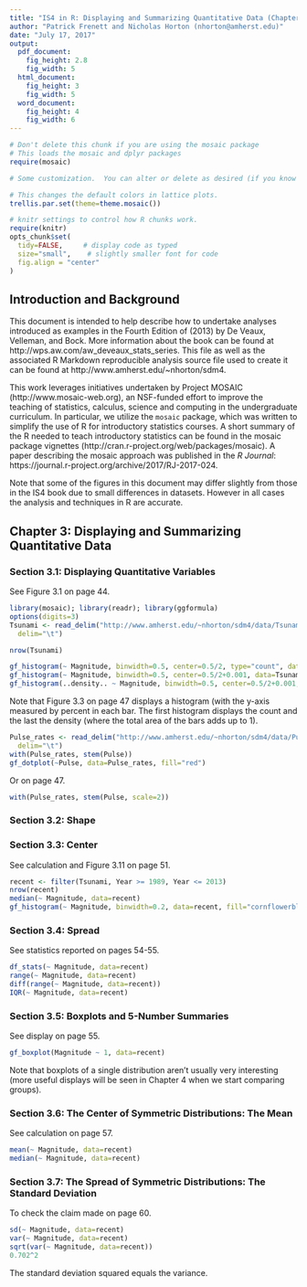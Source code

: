 ```yaml
---
title: "IS4 in R: Displaying and Summarizing Quantitative Data (Chapter 3)"
author: "Patrick Frenett and Nicholas Horton (nhorton@amherst.edu)"
date: "July 17, 2017"
output: 
  pdf_document:
    fig_height: 2.8
    fig_width: 5
  html_document:
    fig_height: 3
    fig_width: 5
  word_document:
    fig_height: 4
    fig_width: 6
---
```



```r
# Don't delete this chunk if you are using the mosaic package
# This loads the mosaic and dplyr packages
require(mosaic)
```

```r
# Some customization.  You can alter or delete as desired (if you know what you are doing).

# This changes the default colors in lattice plots.
trellis.par.set(theme=theme.mosaic())  

# knitr settings to control how R chunks work.
require(knitr)
opts_chunk$set(
  tidy=FALSE,     # display code as typed
  size="small",    # slightly smaller font for code
  fig.align = "center"
)
```

## Introduction and Background 

This document is intended to help describe how to undertake analyses introduced 
as examples in the Fourth Edition of \emph{Intro Stats} (2013) by De Veaux, Velleman, and Bock.
More information about the book can be found at http://wps.aw.com/aw_deveaux_stats_series.  This file as well as the associated R Markdown reproducible analysis source file used to create it can be found at http://www.amherst.edu/~nhorton/sdm4.

This work leverages initiatives undertaken by Project MOSAIC (http://www.mosaic-web.org), an NSF-funded effort to improve the teaching of statistics, calculus, science and computing in the undergraduate curriculum. In particular, we utilize the `mosaic` package, which was written to simplify the use of R for introductory statistics courses. A short summary of the R needed to teach introductory statistics can be found in the mosaic package vignettes (http://cran.r-project.org/web/packages/mosaic). A paper describing the mosaic approach was published in the *R Journal*: https://journal.r-project.org/archive/2017/RJ-2017-024.

Note that some of the figures in this document may differ slightly from those in the IS4 book due to small differences in datasets. However in all cases the analysis and techniques in R are accurate.

## Chapter 3: Displaying and Summarizing Quantitative Data

### Section 3.1: Displaying Quantitative Variables

See Figure 3.1 on page 44.

```r
library(mosaic); library(readr); library(ggformula)
options(digits=3)
Tsunami <- read_delim("http://www.amherst.edu/~nhorton/sdm4/data/Tsunami_Earthquakes.txt", 
  delim="\t")
```
```r
nrow(Tsunami)
```


```r
gf_histogram(~ Magnitude, binwidth=0.5, center=0.5/2, type="count", data=Tsunami,fill="orange")
gf_histogram(~ Magnitude, binwidth=0.5, center=0.5/2+0.001, data=Tsunami,fill="indianred2")
gf_histogram(..density.. ~ Magnitude, binwidth=0.5, center=0.5/2+0.001, data=Tsunami,fill="lightblue3")
```

Note that Figure 3.3 on page 47 displays a histogram (with the y-axis measured by percent in each bar.  The first histogram displays the count and the last the density (where the total area of the bars adds up to 1).

```r
Pulse_rates <- read_delim("http://www.amherst.edu/~nhorton/sdm4/data/Pulse_rates.txt",
  delim="\t")
with(Pulse_rates, stem(Pulse))
gf_dotplot(~Pulse, data=Pulse_rates, fill="red")
```

Or on page 47.

```r
with(Pulse_rates, stem(Pulse, scale=2))
```

### Section 3.2: Shape


### Section 3.3: Center

See calculation and Figure 3.11 on page 51.

```r
recent <- filter(Tsunami, Year >= 1989, Year <= 2013)
nrow(recent)   
median(~ Magnitude, data=recent)
gf_histogram(~ Magnitude, binwidth=0.2, data=recent, fill="cornflowerblue")
```


### Section 3.4: Spread

See statistics reported on pages 54-55.

```r
df_stats(~ Magnitude, data=recent)
range(~ Magnitude, data=recent)
diff(range(~ Magnitude, data=recent))
IQR(~ Magnitude, data=recent)
```

### Section 3.5: Boxplots and 5-Number Summaries

See display on page 55.
```r
gf_boxplot(Magnitude ~ 1, data=recent)
```

Note that boxplots of a single distribution aren't usually very interesting (more useful displays will be seen in Chapter 4 when we start comparing groups).

### Section 3.6: The Center of Symmetric Distributions: The Mean

See calculation on page 57.

```r
mean(~ Magnitude, data=recent)
median(~ Magnitude, data=recent)
```

### Section 3.7: The Spread of Symmetric Distributions: The Standard Deviation

To check the claim made on page 60.

```r
sd(~ Magnitude, data=recent)
var(~ Magnitude, data=recent)
sqrt(var(~ Magnitude, data=recent))
0.702^2
```

The standard deviation squared equals the variance.
